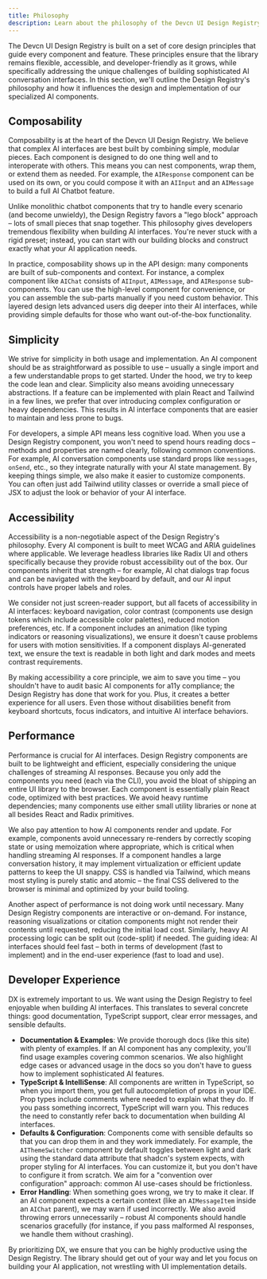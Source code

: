 ```yaml
---
title: Philosophy
description: Learn about the philosophy of the Devcn UI Design Registry for AI chatbot interfaces.
---
```


The Devcn UI Design Registry is built on a set of core design principles that guide every component and feature. These principles ensure that the library remains flexible, accessible, and developer-friendly as it grows, while specifically addressing the unique challenges of building sophisticated AI conversation interfaces. In this section, we'll outline the Design Registry's philosophy and how it influences the design and implementation of our specialized AI components.

## Composability

Composability is at the heart of the Devcn UI Design Registry. We believe that complex AI interfaces are best built by combining simple, modular pieces. Each component is designed to do one thing well and to interoperate with others. This means you can nest components, wrap them, or extend them as needed. For example, the `AIResponse` component can be used on its own, or you could compose it with an `AIInput` and an `AIMessage` to build a full AI Chatbot feature.

Unlike monolithic chatbot components that try to handle every scenario (and become unwieldy), the Design Registry favors a "lego block" approach – lots of small pieces that snap together. This philosophy gives developers tremendous flexibility when building AI interfaces. You're never stuck with a rigid preset; instead, you can start with our building blocks and construct exactly what your AI application needs.

In practice, composability shows up in the API design: many components are built of sub-components and context. For instance, a complex component like `AIChat` consists of `AIInput`, `AIMessage`, and `AIResponse` sub-components. You can use the high-level component for convenience, or you can assemble the sub-parts manually if you need custom behavior. This layered design lets advanced users dig deeper into their AI interfaces, while providing simple defaults for those who want out-of-the-box functionality.

## Simplicity

We strive for simplicity in both usage and implementation. An AI component should be as straightforward as possible to use – usually a single import and a few understandable props to get started. Under the hood, we try to keep the code lean and clear. Simplicity also means avoiding unnecessary abstractions. If a feature can be implemented with plain React and Tailwind in a few lines, we prefer that over introducing complex configuration or heavy dependencies. This results in AI interface components that are easier to maintain and less prone to bugs.

For developers, a simple API means less cognitive load. When you use a Design Registry component, you won't need to spend hours reading docs – methods and properties are named clearly, following common conventions. For example, AI conversation components use standard props like `messages`, `onSend`, etc., so they integrate naturally with your AI state management. By keeping things simple, we also make it easier to customize components. You can often just add Tailwind utility classes or override a small piece of JSX to adjust the look or behavior of your AI interface.

## Accessibility

Accessibility is a non-negotiable aspect of the Design Registry's philosophy. Every AI component is built to meet WCAG and ARIA guidelines where applicable. We leverage headless libraries like Radix UI and others specifically because they provide robust accessibility out of the box. Our components inherit that strength – for example, AI chat dialogs trap focus and can be navigated with the keyboard by default, and our AI input controls have proper labels and roles.

We consider not just screen-reader support, but all facets of accessibility in AI interfaces: keyboard navigation, color contrast (components use design tokens which include accessible color palettes), reduced motion preferences, etc. If a component includes an animation (like typing indicators or reasoning visualizations), we ensure it doesn't cause problems for users with motion sensitivities. If a component displays AI-generated text, we ensure the text is readable in both light and dark modes and meets contrast requirements.

By making accessibility a core principle, we aim to save you time – you shouldn't have to audit basic AI components for a11y compliance; the Design Registry has done that work for you. Plus, it creates a better experience for all users. Even those without disabilities benefit from keyboard shortcuts, focus indicators, and intuitive AI interface behaviors.

## Performance

Performance is crucial for AI interfaces. Design Registry components are built to be lightweight and efficient, especially considering the unique challenges of streaming AI responses. Because you only add the components you need (each via the CLI), you avoid the bloat of shipping an entire UI library to the browser. Each component is essentially plain React code, optimized with best practices. We avoid heavy runtime dependencies; many components use either small utility libraries or none at all besides React and Radix primitives.

We also pay attention to how AI components render and update. For example, components avoid unnecessary re-renders by correctly scoping state or using memoization where appropriate, which is critical when handling streaming AI responses. If a component handles a large conversation history, it may implement virtualization or efficient update patterns to keep the UI snappy. CSS is handled via Tailwind, which means most styling is purely static and atomic – the final CSS delivered to the browser is minimal and optimized by your build tooling.

Another aspect of performance is not doing work until necessary. Many Design Registry components are interactive or on-demand. For instance, reasoning visualizations or citation components might not render their contents until requested, reducing the initial load cost. Similarly, heavy AI processing logic can be split out (code-split) if needed. The guiding idea: AI interfaces should feel fast – both in terms of development (fast to implement) and in the end-user experience (fast to load and use).

## Developer Experience

DX is extremely important to us. We want using the Design Registry to feel enjoyable when building AI interfaces. This translates to several concrete things: good documentation, TypeScript support, clear error messages, and sensible defaults.

- **Documentation & Examples**: We provide thorough docs (like this site) with plenty of examples. If an AI component has any complexity, you'll find usage examples covering common scenarios. We also highlight edge cases or advanced usage in the docs so you don't have to guess how to implement sophisticated AI features.
- **TypeScript & IntelliSense**: All components are written in TypeScript, so when you import them, you get full autocompletion of props in your IDE. Prop types include comments where needed to explain what they do. If you pass something incorrect, TypeScript will warn you. This reduces the need to constantly refer back to documentation when building AI interfaces.
- **Defaults & Configuration**: Components come with sensible defaults so that you can drop them in and they work immediately. For example, the `AIThemeSwitcher` component by default toggles between light and dark using the standard data attribute that shadcn's system expects, with proper styling for AI interfaces. You can customize it, but you don't have to configure it from scratch. We aim for a "convention over configuration" approach: common AI use-cases should be frictionless.
- **Error Handling**: When something goes wrong, we try to make it clear. If an AI component expects a certain context (like an `AIMessageItem` inside an `AIChat` parent), we may warn if used incorrectly. We also avoid throwing errors unnecessarily – robust AI components should handle scenarios gracefully (for instance, if you pass malformed AI responses, we handle them without crashing).

By prioritizing DX, we ensure that you can be highly productive using the Design Registry. The library should get out of your way and let you focus on building your AI application, not wrestling with UI implementation details.
